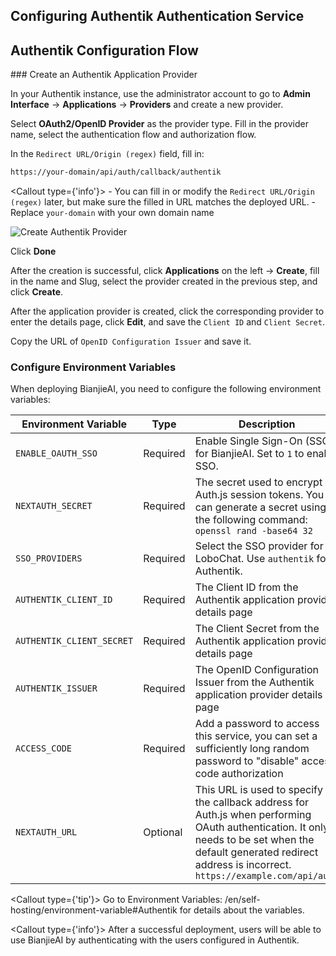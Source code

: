 ## Configuring Authentik Authentication Service

## Authentik Configuration Flow

<Steps>
  ### Create an Authentik Application Provider

  In your Authentik instance, use the administrator account to go to **Admin Interface** -> **Applications** -> **Providers** and create a new provider.

  Select **OAuth2/OpenID Provider** as the provider type. Fill in the provider name, select the authentication flow and authorization flow.

  In the `Redirect URL/Origin (regex)` field, fill in:

  ```bash
  https://your-domain/api/auth/callback/authentik
  ```

  <Callout type={'info'}>
    - You can fill in or modify the `Redirect URL/Origin (regex)` later, but make sure the filled in URL matches the deployed URL.
    - Replace `your-domain` with your own domain name
  </Callout>

  <Image alt="Create Authentik Provider" inStep src="[https://github.com/lobehub/lobe-chat/assets/67304509/4244634e-5f68-48d5-aac0-e5f4b06d1c4b](https://github.com/lobehub/lobe-chat/assets/67304509/4244634e-5f68-48d5-aac0-e5f4b06d1c4b)" />

  Click **Done**

  After the creation is successful, click **Applications** on the left -> **Create**, fill in the name and Slug, select the provider created in the previous step, and click **Create**.

  After the application provider is created, click the corresponding provider to enter the details page, click **Edit**, and save the `Client ID` and `Client Secret`.

  Copy the URL of `OpenID Configuration Issuer` and save it.

  ### Configure Environment Variables

  When deploying BianjieAI, you need to configure the following environment variables:

  | Environment Variable                     | Type | Description                                                                                          |
  | ------------------------ | -- | ------------------------------------------------------------------------------------------- |
  | `ENABLE_OAUTH_SSO`       | Required | Enable Single Sign-On (SSO) for BianjieAI. Set to `1` to enable SSO.                                                    |
  | `NEXTAUTH_SECRET`        | Required | The secret used to encrypt Auth.js session tokens. You can generate a secret using the following command: `openssl rand -base64 32`                               |
  | `SSO_PROVIDERS`          | Required | Select the SSO provider for LoboChat. Use `authentik` for Authentik.                                  |
  | `AUTHENTIK_CLIENT_ID`     | Required | The Client ID from the Authentik application provider details page                                                          |
  | `AUTHENTIK_CLIENT_SECRET` | Required | The Client Secret from the Authentik application provider details page                                                      |
  | `AUTHENTIK_ISSUER`     | Required | The OpenID Configuration Issuer from the Authentik application provider details page                                                          |
  | `ACCESS_CODE`            | Required | Add a password to access this service, you can set a sufficiently long random password to "disable" access code authorization                                                      |
  | `NEXTAUTH_URL`           | Optional | This URL is used to specify the callback address for Auth.js when performing OAuth authentication. It only needs to be set when the default generated redirect address is incorrect. `https://example.com/api/auth` |

  <Callout type={'tip'}>
    Go to  Environment Variables: /en/self-hosting/environment-variable#Authentik for details about the variables.
  </Callout>
</Steps>

<Callout type={'info'}>
  After a successful deployment, users will be able to use BianjieAI by authenticating with the users configured in Authentik.
</Callout>

